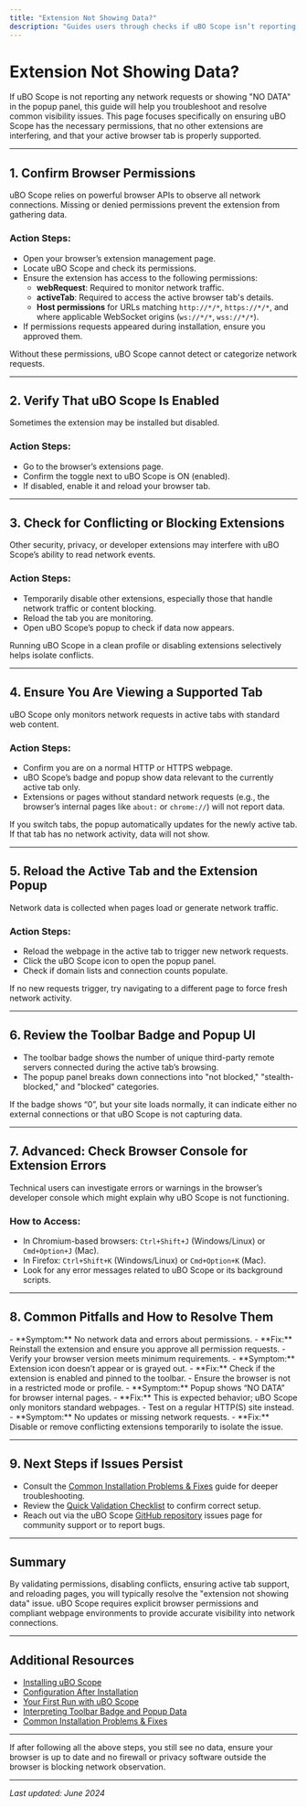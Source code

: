 ```yaml
---
title: "Extension Not Showing Data?"
description: "Guides users through checks if uBO Scope isn’t reporting network requests—covering browser permissions, disabling conflicting extensions, and validating active tab support."
---
```


# Extension Not Showing Data?

If uBO Scope is not reporting any network requests or showing "NO DATA" in the popup panel, this guide will help you troubleshoot and resolve common visibility issues. This page focuses specifically on ensuring uBO Scope has the necessary permissions, that no other extensions are interfering, and that your active browser tab is properly supported.

---

## 1. Confirm Browser Permissions

uBO Scope relies on powerful browser APIs to observe all network connections. Missing or denied permissions prevent the extension from gathering data.

### Action Steps:

- Open your browser’s extension management page.
- Locate uBO Scope and check its permissions.
- Ensure the extension has access to the following permissions:
  - **webRequest**: Required to monitor network traffic.
  - **activeTab**: Required to access the active browser tab's details.
  - **Host permissions** for URLs matching `http://*/*`, `https://*/*`, and where applicable WebSocket origins (`ws://*/*`, `wss://*/*`).
- If permissions requests appeared during installation, ensure you approved them.

<Tip>
Without these permissions, uBO Scope cannot detect or categorize network requests.
</Tip>

---

## 2. Verify That uBO Scope Is Enabled

Sometimes the extension may be installed but disabled.

### Action Steps:

- Go to the browser’s extensions page.
- Confirm the toggle next to uBO Scope is ON (enabled).
- If disabled, enable it and reload your browser tab.

---

## 3. Check for Conflicting or Blocking Extensions

Other security, privacy, or developer extensions may interfere with uBO Scope’s ability to read network events.

### Action Steps:

- Temporarily disable other extensions, especially those that handle network traffic or content blocking.
- Reload the tab you are monitoring.
- Open uBO Scope’s popup to check if data now appears.

<Tip>
Running uBO Scope in a clean profile or disabling extensions selectively helps isolate conflicts.
</Tip>

---

## 4. Ensure You Are Viewing a Supported Tab

uBO Scope only monitors network requests in active tabs with standard web content.

### Action Steps:

- Confirm you are on a normal HTTP or HTTPS webpage.
- uBO Scope’s badge and popup show data relevant to the currently active tab only.
- Extensions or pages without standard network requests (e.g., the browser’s internal pages like `about:` or `chrome://`) will not report data.

<Warning>
If you switch tabs, the popup automatically updates for the newly active tab. If that tab has no network activity, data will not show.
</Warning>

---

## 5. Reload the Active Tab and the Extension Popup

Network data is collected when pages load or generate network traffic.

### Action Steps:

- Reload the webpage in the active tab to trigger new network requests.
- Click the uBO Scope icon to open the popup panel.
- Check if domain lists and connection counts populate.

<Tip>
If no new requests trigger, try navigating to a different page to force fresh network activity.
</Tip>

---

## 6. Review the Toolbar Badge and Popup UI

- The toolbar badge shows the number of unique third-party remote servers connected during the active tab’s browsing.
- The popup panel breaks down connections into "not blocked," "stealth-blocked," and "blocked" categories.

If the badge shows “0”, but your site loads normally, it can indicate either no external connections or that uBO Scope is not capturing data.

---

## 7. Advanced: Check Browser Console for Extension Errors

Technical users can investigate errors or warnings in the browser’s developer console which might explain why uBO Scope is not functioning.

### How to Access:
- In Chromium-based browsers: `Ctrl+Shift+J` (Windows/Linux) or `Cmd+Option+J` (Mac).
- In Firefox: `Ctrl+Shift+K` (Windows/Linux) or `Cmd+Option+K` (Mac).
- Look for any error messages related to uBO Scope or its background scripts.

---

## 8. Common Pitfalls and How to Resolve Them

<AccordionGroup title="Common Issues and Fixes">
<Accordion title="Permission Denied for Web Request API">
- **Symptom:** No network data and errors about permissions.
- **Fix:** Reinstall the extension and ensure you approve all permission requests.
- Verify your browser version meets minimum requirements.
</Accordion>
<Accordion title="Toolbar Icon Missing or Inactive">
- **Symptom:** Extension icon doesn’t appear or is grayed out.
- **Fix:** Check if the extension is enabled and pinned to the toolbar.
- Ensure the browser is not in a restricted mode or profile.
</Accordion>
<Accordion title="No Data on Internal or Secure Tabs">
- **Symptom:** Popup shows “NO DATA” for browser internal pages.
- **Fix:** This is expected behavior; uBO Scope only monitors standard webpages.
- Test on a regular HTTP(S) site instead.
</Accordion>
<Accordion title="Conflicts with Other Network Monitoring Extensions">
- **Symptom:** No updates or missing network requests.
- **Fix:** Disable or remove conflicting extensions temporarily to isolate the issue.
</Accordion>
</AccordionGroup>

---

## 9. Next Steps if Issues Persist

- Consult the [Common Installation Problems & Fixes](/getting-started/troubleshooting/common-install-problems) guide for deeper troubleshooting.
- Review the [Quick Validation Checklist](/getting-started/first-steps-usage/quick-validation-steps) to confirm correct setup.
- Reach out via the uBO Scope [GitHub repository](https://github.com/gorhill/uBO-Scope) issues page for community support or to report bugs.

---

## Summary
By validating permissions, disabling conflicts, ensuring active tab support, and reloading pages, you will typically resolve the "extension not showing data" issue. uBO Scope requires explicit browser permissions and compliant webpage environments to provide accurate visibility into network connections.


---

## Additional Resources
- [Installing uBO Scope](/getting-started/installation-setup/installing-extension)
- [Configuration After Installation](/getting-started/installation-setup/initial-configuration)
- [Your First Run with uBO Scope](/getting-started/first-steps-usage/first-run-experience)
- [Interpreting Toolbar Badge and Popup Data](/getting-started/first-steps-usage/interpreting-results)
- [Common Installation Problems & Fixes](/getting-started/troubleshooting/common-install-problems)


---

<Check>
If after following all the above steps, you still see no data, ensure your browser is up to date and no firewall or privacy software outside the browser is blocking network observation.
</Check>


---

_Last updated: June 2024_